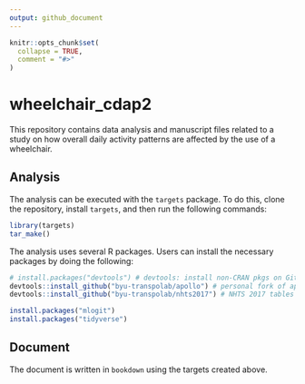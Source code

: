 ```yaml
---
output: github_document
---
```


<!-- README.md is generated from README.Rmd. Please edit that file -->

```r
knitr::opts_chunk$set(
  collapse = TRUE,
  comment = "#>"
)
```

# wheelchair_cdap2

<!-- badges: start -->
<!-- badges: end -->

This repository contains data analysis and manuscript files related to a study
on how overall daily activity patterns are affected by the use of a wheelchair.

## Analysis

The analysis can be executed with the `targets` package. To do this, clone the
repository, install `targets`, and then run the following commands:

```r
library(targets)
tar_make()
```

The analysis uses several R packages. Users can install the necessary 
packages by doing the following:

```r
# install.packages("devtools") # devtools: install non-CRAN pkgs on GitHub
devtools::install_github("byu-transpolab/apollo") # personal fork of apollo
devtools::install_github("byu-transpolab/nhts2017") # NHTS 2017 tables

install.packages("mlogit")
install.packages("tidyverse")
```


## Document

The document is written in `bookdown` using the targets created above.